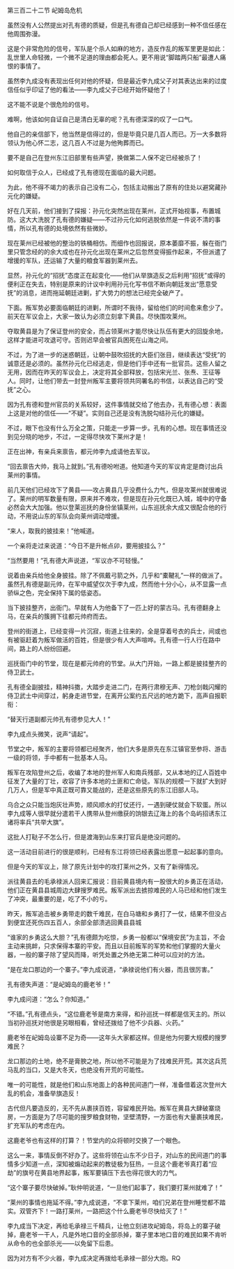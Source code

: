 

第三百二十二节 屺姆岛危机

虽然没有人公然提出对孔有德的质疑，但是孔有德自己却已经感到一种不信任感在他周围弥漫。

这是个非常危险的信号，军队是个杀人如麻的地方，造反作乱的叛军里更是如此：乱世里人命轻微，一个微不足道的理由都会死人。更不用说“脚踏两只船”最遭人痛恨的事情了。

虽然李九成没有表现出任何对他的怀疑，但是最近李九成父子对其表达出来的过度信任似乎印证了他的看法――李九成父子已经开始怀疑他了！

这不能不说是个很危险的信号。

难啊，他该如何自证自己是清白无辜的呢？孔有德深深的叹了一口气。

他自己的亲信部下，他当然是信得过的，但是毕竟只是几百人而已。万一大多数将领认为他心怀二志，这几百人不过是为他殉葬而已。

要不是自己在登州东江旧部里有些声望，换做第二人保不定已经被杀了！

如何取信于众人，已经成了孔有德现在面临的最大问题。

为此，他不得不竭力的表示自己没有二心，包括主动搬出了原有的住处以避窝藏孙元化的嫌疑。

好在几天前，他们接到了探报：孙元化突然出现在莱州，正式开始视事，布置城防。这大大洗脱了孔有德的嫌疑――不过孙元化如何逃脱依然是一件说不清的事情，所以孔有德的处境依然有些微妙。

现在莱州已经被他的整治的铁桶相仿。而细作也回报说，原本萎靡不振，躲在衙门里只管念经的的余大成也在孙元化出现在莱州之后忽然变得振作起来，不但派遣了增援的军队，还运输了大量的粮食军器到莱州去。

显然，孙元化的“招抚”态度正在起变化――他们从举旗造反之后利用“招抚”或得的便利正在失去，特别是原来的计议中利用孙元化写书信不断向朝廷发出“愿意受抚”的消息，进而拖延朝廷进剿，扩大势力的想法已经完全破产了。

下面。叛军势必要面临朝廷的进剿，所谓时不我待，留给他们的时间愈来愈少了。前天在军议会上，大家一致认为必须立刻拿下黄县。尽快围攻莱州。

夺取黄县是为了保证登州的安全，而占领莱州才能尽快让队伍有更大的回旋余地，这样才能进可攻退可守。否则迟早会被官兵困死在山海之间。

不过，为了进一步的迷惑朝廷，让朝中鼓吹招抚的大臣们张目，继续表达“受抚”的诚意还是必须的。虽然孙元化已经逃走，但是他们手中还有一批官员。这些人留之无用，因而在昨天的军议会上，决定将其全部释放，包括宋光兰、张焘、王征等人。同时，让他们带去一封登州叛军主要将领共同署名的书信，以表达自己的“受抚”之心。

因为孔有德和登州官员的关系较好，这件事情就交给了他去办，孔有德心想：表面上这是对他的信任――“不疑”。实则自己还是没有洗脱勾结孙元化的嫌疑。

不过，眼下也没有什么万全之策，只能走一步算一步。孔有的心想。现在事情还没到见分晓的地步，不过，一定得尽快攻下莱州才是！

正在出神，有亲兵来禀告，都元帅李九成请他去军议。

“回去禀告大帅，我马上就到。”孔有德吩咐道。他知道今天的军议肯定是商讨出兵莱州的事情。

前几天他们已经攻下了黄县――攻占黄县几乎没费什么力气，但是攻莱州就很难说了。莱州的明军数量有限，原来并不难攻，但是现在孙元化既已入城，城中的守备必然会大大加强。他以登莱巡抚的身份坐镇莱州，山东巡抚余大成又很配合他的行动，不用说山东的军队会向莱州调动增援。

“来人，取我的披挂来！”他喊道。

一个亲将走过来说道：“今日不是升帐点卯，要用披挂么？”

“当然要用！”孔有德大声说道，“军议亦不可轻慢。”

说着由亲兵给他全身披挂。除了不佩戴弓箭之外，几乎和“橐鞬礼”一样的做派了。虽然孔有德是副元帅，在军中威望仅次于李九成，然而他十分小心，从不显露一点骄纵之色，完全保持下属的低姿态。

当下披挂整齐，出衙门。早就有人为他备下了一匹上好的蒙古马。孔有德翻身上马，在亲兵的簇拥下往都元帅府而去。

登州的街道上，已经变得一片沉寂，街道上往来的，全是穿着号衣的兵士，间或也有被驱赶着为叛军做活的百姓，但是很少有人大声喧哗。孔有德一行人行在路中间，路上的人纷纷回避。

巡抚衙门中的节堂，现在是都元帅府的节堂。从大门开始，一路上都是披挂整齐的侍卫武士。

孔有德全副披挂，精神抖擞，大踏步走进二门，在两行肃穆无声、刀枪剑戟闪耀的侍卫武士中间穿过，躬身走进节堂，在离开公案约五尺远的地方跪下，高声自报职衔：

“替天行道副都元帅孔有德参见大人！”

李九成点头微笑，说声“请起”。

节堂之中，叛军的主要将领都已经聚齐，他们大多是原先在东江镇官至参将、游击一级的将领，手中都有一批基本人马。

叛军在攻陷登州之后，收编了本地的登州军人和南兵残部，又从本地的辽人百姓中征发了大量的丁壮，收容了许多本地的土匪和亡命徒。军队的规模一下就扩大到好几万人，但是军中真正既可靠又能战的，还是这些原先的东江旧部人马。

乌合之众只能当炮灰壮声势，顺风顺水的打仗还行，一遇到硬仗就会下软蛋。所以李九成等人很早就分遣若干人携带从登州缴获的饷银去辽海上的各个岛屿招诱东江诸将率兵“共举大旗”。

这批人打鞑子不怎么行，但是渡海到山东来打官兵是绝没问题的。

这一活动目前进行的很是顺利，已经有东江将领已经表露出愿意一起起事的意向。

但是今天的军议上，除了原先计划中的攻打莱州之外，又有了新得情况。

派往黄县去的毛承禄派人回来汇报说：目前黄县境内有一股很大的乡勇正在活动，他们正在黄县县城周边大肆搜罗难民。叛军派出去掳掠难民的人马已经和他们发生了冲突，最重要的是，吃了不小的亏。

昨天，叛军追击被乡勇带走的数千难民，在白马塘和乡勇打了一仗，结果不但没占到便宜还死伤四五百人，余部全部溃逃回黄县县城

“谁家的乡勇这么大胆？”孔有德颇为吃惊，乡勇一般都以“保境安民”为主旨，不会主动来挑衅，只求保得本寨的平安。而且以目前叛军的军势和他们掌握的大量火器，一般的寨子除了望风而降，听凭处置之外绝无第二种可以应对的方法。

“是在龙口那边的一个寨子。”李九成说道，“承禄说他们有火器，而且很厉害。”

孔有德失声道：“是屺姆岛的鹿老爷！”

李九成问道：“怎么？你知道。”

“不错。”孔有德点头，“这位鹿老爷是南方来得，和孙巡抚一样都是信天主的。所以当初孙巡抚对他很是另眼相看，曾经还拨给了他不少兵器、火药。”

鹿老爷在屺姆岛设寨不足为奇――这年头大家都这样。但是他为何要大规模的搜罗难民？

龙口那边的土地，绝不是膏腴之地，所以他不可能是为了找难民开荒。其次这兵荒马乱的当口，又是大冬天，也绝没有开荒的可能性。

唯一的可能性，就是他们和山东地面上的各种民间道门一样，准备借着这次登州大乱的机会，准备举旗造反！

古代但凡要造反的，无不先从裹挟百姓，容留难民开始。叛军在黄县大肆破寨烧房，一方面是为了尽可能的搜罗粮食财物，坚壁清野，一方面也有大量裹挟难民，扩充军队的考虑在内。

这鹿老爷也有这样的打算？！节堂内的众将顿时交换了一个眼色。

这么一来，事情反倒不好办了。这些将领在山东不少日子，对山东的民间道门的事情多少知道一点，深知被煽动起来的教徒极为狂热，一旦这个鹿老爷真打着“应劫”的旗号在黄县地界起事，叛军要镇压下去也得花很大的力气。

“这个寨子要尽快破掉。”耿仲明说道，“一旦他们起事了，我们要打莱州就难了！”

“莱州的事情也拖延不得。”李九成说道，“不拿下莱州，咱们兄弟在登州睡觉都不踏实。双管齐下！一路打莱州，一路把这个什么鹿老爷尽快给灭了！”

李九成当下决定，再给毛承禄三千精兵，让他立刻进攻屺姆岛，将岛上的寨子破掉，鹿老爷一干人，凡是外地口音的全部杀掉，寨子里本地口音的难民如果不肯听从命令的也全部杀光――以免留下后患。

因为对方有不少火器，李九成决定再拨给毛承禄一部分大炮。RQ

